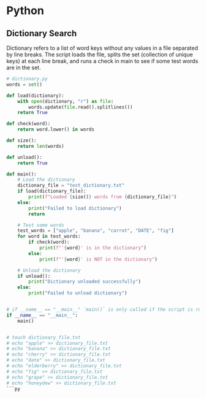 # Python

## Dictionary Search

Dictionary refers to a list of word keys without any values in a file separated by line breaks. The script loads the file, splits the set (collection of unique keys) at each line break, and runs a check in main to see if some test words are in the set.

````py
# dictionary.py
words = set()

def load(dictionary):
    with open(dictionary, "r") as file:
        words.update(file.read().splitlines())
    return True

def check(word):
    return word.lower() in words

def size():
    return len(words)

def unload():
    return True

def main():
    # Load the dictionary
    dictionary_file = "test_dictionary.txt"
    if load(dictionary_file):
        print(f"Loaded {size()} words from {dictionary_file}")
    else:
        print("Failed to load dictionary")
        return

    # Test some words
    test_words = ["apple", "banana", "carrot", "DATE", "fig"]
    for word in test_words:
        if check(word):
            print(f"'{word}' is in the dictionary")
        else:
            print(f"'{word}' is NOT in the dictionary")

    # Unload the dictionary
    if unload():
        print("Dictionary unloaded successfully")
    else:
        print("Failed to unload dictionary")


# if __name__ == "__main__" `main()` is only called if the script is run directly (not imported as a module).
if __name__ == "__main__":
    main()


# touch dictionary_file.txt
# echo "apple" >> dictionary_file.txt
# echo "banana" >> dictionary_file.txt
# echo "cherry" >> dictionary_file.txt
# echo "date" >> dictionary_file.txt
# echo "elderberry" >> dictionary_file.txt
# echo "fig" >> dictionary_file.txt
# echo "grape" >> dictionary_file.txt
# echo "honeydew" >> dictionary_file.txt
```py
````
